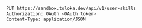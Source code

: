 ```bash
PUT https://sandbox.toloka.dev/api/v1/user-skills
Authorization: OAuth <OAuth token>
Content-Type: application/JSON
```